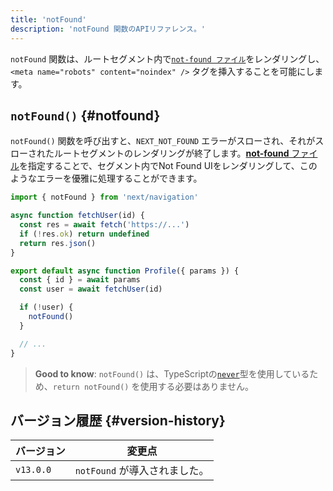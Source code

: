 ```yaml
---
title: 'notFound'
description: 'notFound 関数のAPIリファレンス。'
---
```


`notFound` 関数は、ルートセグメント内で[`not-found ファイル`](/docs/app/api-reference/file-conventions/not-found)をレンダリングし、`<meta name="robots" content="noindex" />` タグを挿入することを可能にします。

## `notFound()` {#notfound}

`notFound()` 関数を呼び出すと、`NEXT_NOT_FOUND` エラーがスローされ、それがスローされたルートセグメントのレンダリングが終了します。[**not-found** ファイル](/docs/app/api-reference/file-conventions/not-found)を指定することで、セグメント内でNot Found UIをレンダリングして、このようなエラーを優雅に処理することができます。

```jsx title="app/user/[id]/page.js"
import { notFound } from 'next/navigation'

async function fetchUser(id) {
  const res = await fetch('https://...')
  if (!res.ok) return undefined
  return res.json()
}

export default async function Profile({ params }) {
  const { id } = await params
  const user = await fetchUser(id)

  if (!user) {
    notFound()
  }

  // ...
}
```

> **Good to know**: `notFound()` は、TypeScriptの[`never`](https://www.typescriptlang.org/docs/handbook/2/functions.html#never)型を使用しているため、`return notFound()` を使用する必要はありません。

## バージョン履歴 {#version-history}

| バージョン | 変更点                        |
| ---------- | ----------------------------- |
| `v13.0.0`  | `notFound` が導入されました。 |
